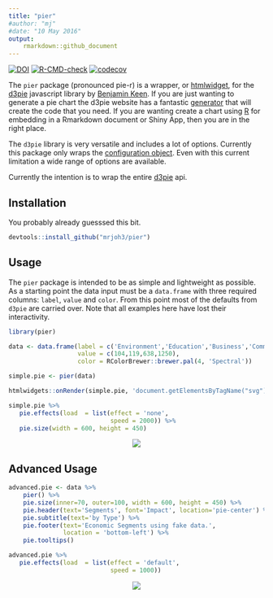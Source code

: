 ```yaml
---
title: "pier"
#author: "mj"
#date: "10 May 2016"
output: 
    rmarkdown::github_document
---
```

[![DOI](https://zenodo.org/badge/56191948.svg)](https://zenodo.org/badge/latestdoi/56191948)
[![R-CMD-check](https://github.com/mrjoh3/pier/workflows/R-CMD-check/badge.svg)](https://github.com/mrjoh3/pier/actions)
[![codecov](https://codecov.io/gh/mrjoh3/pier/branch/master/graph/badge.svg)](https://codecov.io/gh/mrjoh3/pier)


The `pier` package (pronounced pie-r) is a wrapper, or [htmlwidget](http://www.htmlwidgets.org/), for the [d3pie](http://d3pie.org/) javascript library by [Benjamin Keen](https://github.com/benkeen). If you are just wanting to generate a pie chart the d3pie website has a fantastic [generator](http://d3pie.org/#generator) that will create the code that you need. If you are wanting create a chart using [R](https://www.r-project.org/) for embedding in a Rmarkdown document or Shiny App, then you are in the right place.  

The `d3pie` library is very versatile and includes a lot of options. Currently this package only wraps the [configuration object](http://d3pie.org/#docs-configuration). Even with this current limitation a wide range of options are available. 

Currently the intention is to wrap the entire [d3pie](http://d3pie.org/#docs-api) api. 



## Installation

You probably already guesssed this bit.

```r

devtools::install_github("mrjoh3/pier")

```


## Usage

The `pier` package is intended to be as simple and lightweight as possible. As a starting point the data input must be a `data.frame` with three required columns: `label`, `value` and `color`. From this point most of the defaults from `d3pie` are carried over. Note that all examples here have lost their interactivity. 

```r

library(pier)

data <- data.frame(label = c('Environment','Education','Business','Community'),
                   value = c(104,119,638,1250),
                   color = RColorBrewer::brewer.pal(4, 'Spectral'))

simple.pie <- pier(data)

htmlwidgets::onRender(simple.pie, 'document.getElementsByTagName("svg")[0].setAttribute("viewBox", "")')

```


```r

simple.pie %>%
   pie.effects(load  = list(effect = 'none',
                            speed = 2000)) %>%
   pie.size(width = 600, height = 450)

```

<center>
<img src = "img/p1.png" />
</center>

|

## Advanced Usage

```r

advanced.pie <- data %>%
    pier() %>%
    pie.size(inner=70, outer=100, width = 600, height = 450) %>%
    pie.header(text='Segments', font='Impact', location='pie-center') %>%
    pie.subtitle(text='by Type') %>%
    pie.footer(text='Economic Segments using fake data.',
               location = 'bottom-left') %>%
    pie.tooltips()

```


```r

advanced.pie %>%
   pie.effects(load  = list(effect = 'default',
                            speed = 1000))

```

<center>
<img src = "img/p2.png" />
</center> 

